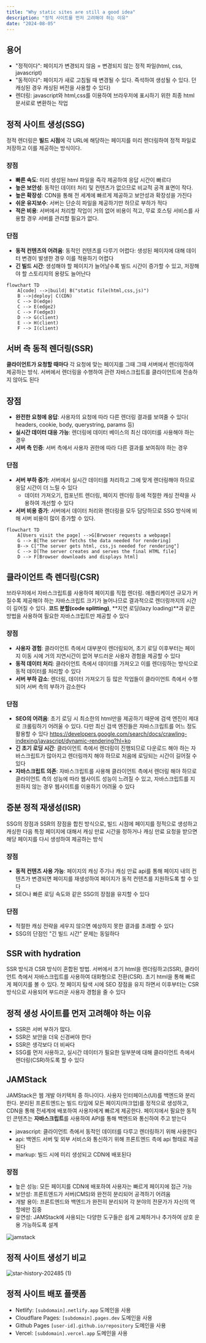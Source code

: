 ```yaml
---
title: "Why static sites are still a good idea"
description: "정적 사이트를 먼저 고려해야 하는 이유"
date: "2024-08-05"
---
```


## 용어

- "정적이다": 페이지가 변경되지 않음 = 변경되지 않는 정적 파일(html, css, javascript)
- "동적이다": 페이지가 새로 고침될 때 변경될 수 있다. 즉석하여 생성될 수 있다. 던 캐싱된 경우 캐싱된 버전을 사용할 수 있다)
- 렌더링: javascript와 html,css를 이용하여 브라우저에 표시하기 위한 최종 html 문서로로 변환하는 작업

## 정적 사이트 생성(SSG)

정적 렌더링은 **빌드 시점**에 각 URL에 해당하는 페이지를 미리 렌더링하여 정적 파일로 저장하고 이를 제공하는 방식이다. 

### 장점

- **빠른 속도**: 미리 생성된 html 파일을 즉각 제공하여 응답 시간이 빠르다
- **높은 보안성**: 동적인 데이터 처리 및 컨텐츠가 없으므로 비교적 공격 표면이 작다.
- **높은 확장성**: CDN을 통해 전 세계에 빠르게 제공하고 보안성과 확장성을 가진다
- **쉬운 유지보수**: 서버는 단순히 파일을 제공하기만 하므로 부하가 적다
- **적은 비용**: 서버에서 처리할 작업이 거의 없어 비용이 적고, 무료 호스팅 서비스를 사용할 경우 서버를 관리할 필요가 없다. 

### 단점

- **동적 컨텐츠의 어려움**: 동적인 컨텐츠를 다루기 어렵다: 생성된 페이지에 대해 데이터 변경이 발생한 경우 이를 적용하기 어렵다
- **긴 빌드 시간**: 생성해야 할 페이지가 늘어날수록 빌드 시간이 증가할 수 있고, 저장해야 할 스토리지의 용량도 늘어난다

```mermaid
flowchart TD
    A[code] -->|build| B("static file(html,css,js)")
    B -->|deploy| C(CDN)
    C --> D(edge)
    C --> E(edge2)
    C --> F(edge3)
    D --> G(client)
    E --> H(client)
    F --> I(client)
```

## 서버 측 동적 렌더링(SSR)

**클라이언트가 요청할 때마다** 각 요청에 맞는 페이지를 그때 그때 서버에서 렌더링하여 제공하는 방식. 서버에서 렌더링을 수행하여 관련 자바스크립트를 클라이언트에 전송하지 않아도 된다

## 장점

- **완전한 요청에 응답**: 사용자의 요청에 따라 다른 렌더링 결과를 보여줄 수 있다( headers, cookie, body, querystring, params 등)
- **실시간 데이터 대응 가능**: 렌더링에 데이터 베이스의 최신 데이터를 사용해야 하는 경우
- **서버 측 인증**: 서버 측에서 사용자 권한에 따라 다른 결과를 보여줘야 하는 경우

### 단점

- **서버 부하 증가**: 서버에서 실시간 데이터를 처리하고 그에 맞게 렌더링해야 하므로 응답 시간이 더 느릴 수 있다
  - 데이터 가져오기, 컴포넌트 렌더링, 페이지 렌더링 등에 적절한 캐싱 전략을 사용하여 개선할 수 있다
- **서버 비용 증가**: 서버에서 데이터 처리와 렌더링을 모두 담당하므로 SSG 방식에 비해 서버 비용이 많이 증가할 수 있다.

```mermaid
flowchart TD
    A[Users visit the page] -->G[Brwoser requests a webpage]
    G --> B[The server fetchs the data needed for rendering]
    B--> C["The server gets html, css,js needed for rendering"]
    C --> D[The server creates and serves the final HTML file]
    D --> F[Browser downloads and displays html]
```



## 클라이언트 측 렌더링(CSR)

브라우저에서 자바스크립트를 사용하여 페이지를 직접 렌더링. 애플리케이션 규모가 커질수록 제공해야 하는 자바스크립트 크기가 늘어나므로 결과적으로 렌더링까지의 시간이 길어질 수 있다. **코드 분할(code splitting)**, **지연 로딩(lazy loading)**과 같은 방법을 사용하여 필요한 자바스크립트만 제공할 수 있다

### 장점

- **사용자 경험**: 클라이언트 측에서 대부분이 렌더링되어, 초기 로딩 이후부터는 페이지 이동 시에 거의 지연시간이 없어  부드러운 사용자 경험을 제공할 수 있다
- **동적 데이터 처리**: 클라이언트 측에서 데이터를 가져오고 이를 렌더링하는 방식으로 동적 데이터를 처리할 수 있다
- **서버 부하 감소**: 렌더링, 데이터 가져오기 등 많은 작업들이 클라이언트 측에서 수행되어 서버 측의 부하가 감소한다

### 단점

- **SEO의 어려움**: 초기 로딩 시 최소한의 html만을 제공하기 때문에 검색 엔진이 제대로 크롤링하기 어려울 수 있다. 다만 최신 검색 엔진들은 자바스크립트를 어느 정도 활용할 수 있다 https://developers.google.com/search/docs/crawling-indexing/javascript/dynamic-rendering?hl=ko
- **긴 초기 로딩 시간**: 클라이언트 측에서 렌더링이 진행되므로 다운로드 해야 하는 자바스크립트가 많아지고 렌더링까지 해야 하므로 처음에 로딩되는 시간이 길어질 수 있다
- **자바스크립트 의존**: 자바스크립트를 사용해 클라이언트 측에서 렌더링 해야 하므로 클라이언트 측의 성능에 따라 웹사이트 성능이 느려질 수 있고, 자바스크립트를 지원하지 않는 경우 웹사이트를 이용하기 어려울 수 있다



## 증분 정적 재생성(ISR)

SSG의 장점과 SSR의 장점을 합친 방식으로, 빌드 시점에 페이지를 정적으로 생성하고 캐싱한 다음 특정 페이지에 대해서  캐싱 만료 시간을 정하거나 캐싱 만료 요청을 받으면 해당 페이지를 다시 생성하여 제공하는 방식

### 장점

- **동적 컨텐츠 사용 가능**: 페이지의 캐싱 주기나 캐싱 만료 api를 통해 페이지 내의 컨텐츠가 변경되면 페이지를 재생성하여 페이지가 동적 컨텐츠를 지원하도록 할 수 있다
- SEO나 빠른 로딩 속도와 같은 SSG의 장점을 유지할 수 있다

### 단점

- 적절한 캐싱 전략을 세우지 않으면 예상하지 못한 결과를 초래할 수 있다
- SSG의 단점인 "긴 빌드 시간" 문제는 동일하다



## SSR with hydration

SSR 방식과 CSR 방식이 혼합된 방법. 서버에서 초기 html을 렌더링하고(SSR), 클라이언트 측에서 자바스크립트를 사용하여 대화형으로 전환(CSR). 초기 html을 통해 빠르게 페이지를 볼 수 있다. 첫 페이지 탐색 시에 SEO 장점을 유지 하면서 이후부터는 CSR 방식으로 사용되어 부드러운 사용자 경험을 줄 수 있다



## 정적 생성 사이트를 먼저 고려해야 하는 이유

- SSR은 서버 부하가 많다.
- SSR은 보안을 더욱 신경써야 한다
- SSR은 생각보다 더 비싸다
- SSG를 먼저 사용하고, 실시간 데이터가 필요한 일부분에 대해 클라이언트 측에서 렌더링(CSR)하도록 할 수 있다



## JAMStack

JAMStack은 웹 개발 아키텍처 중 하나이다. 사용자 인터페이스(UI)를 백엔드와 분리한다. 분리된 프론트엔드는 빌드 타임에 모든 페이지(마크업)를 정적으로 생성하고, CDN을 통해 전세계에 배포하여 사용자에게 빠르게 제공한다. 페이지에서 필요한 동적인 콘텐츠는 **자바스크립트**를 사용하여 API를 통해 백엔드와 통신하여 주고 받는다

- javascript: 클라이언트 측에서 동적인 데이터를 다루고 렌더링하기 위해 사용한다
- api: 백엔드 서버 및 외부 서비스와 통신하기 위해 프론트엔드 측에 api 형태로 제공된다
- markup: 빌드 시에 미리 생성되고 CDN에 배포된다

### 장점

- 높은 성능: 모든 페이지를 CDN에 배포하여 사용자는 빠르게 페이지에 접근 가능
- 보안성: 프론트엔드가 서버(CMS)와 완전히 분리되어 공격하기 어려움
- 개발 용이: 프론트엔드와 백엔드가 완전히 분리되어 각 분야의 전문가가 자신의 역할에만 집중
- 유연성: JAMStack에 사용되는 다양한 도구들은 쉽게 교체하거나 추가하여 상호 운용 가능하도록 설계

![jamstack](assets/jamstack.svg)



## 정적 사이트 생성기 비교

![star-history-202485 (1)](assets/star-history-202485.png)



## 정적 사이트 배포 플랫폼

- Netlify: `[subdomain].netlify.app` 도메인을 사용
- Cloudflare Pages: `[subdomain].pages.dev` 도메인을 사용
- Github Pages `[user-id].github.io/repository` 도메인을 사용
- Vercel: `[subdomain].vercel.app` 도메인을 사용